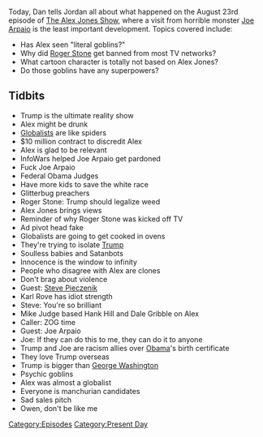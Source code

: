 {{DEFAULTSORT:
    #_EPISODE_0077:August 23, 2017
}}{{Episode
    | title           = August 23, 2017
    | caption         = Listen to this episode on [https://knowledgefight.libsyn.com/knowledge-fight-august-23-2017 Libsyn] [https://open.spotify.com/episode/53Nt6fdANo3oi9AIegXc0A Spotify], Read the [[Transcript/77: August 23, 2017|Unofficial Transcript]]
    | episodeNumber   = 77
    | length          = 02:34:33
    | airDate         = August 25, 2017
    | coverageDate    = August 23, 2017
    | episodeType     = [[:Category:Present Day|Present Day]]
    | appearance      = [[Joe Arpaio]], [[Roger Stone]], [[Steve Pieczenik]], [[Karl Rove]], [[Mike Judge]], [[Hank Hill]], [[Dale Gribble]]
    | beverage        = Nice! Black Raspberry Sparkling Water
    | oocDrop         = If that's Alzheimer's, I want some
    | previousEpisode = [[76: October 7-11, 2015]]
    | nextEpisode     = [[78: October 12-15, 2015]]
}}

{{Stub}}

Today, Dan tells Jordan all about what happened on the August 23rd episode of [[The Alex Jones Show]], where a visit from horrible monster [[Joe Arpaio]] is the least important development. Topics covered include:

*Has Alex seen "literal goblins?"
*Why did [[Roger Stone]] get banned from most TV networks?
*What cartoon character is totally not based on Alex Jones?
*Do those goblins have any superpowers?

==Tidbits==

*Trump is the ultimate reality show
*Alex might be drunk
*[[Globalists]] are like spiders
*$10 million contract to discredit Alex
*Alex is glad to be relevant
*InfoWars helped Joe Arpaio get pardoned
*Fuck Joe Arpaio
*Federal Obama Judges
*Have more kids to save the white race
*Glitterbug preachers
*Roger Stone: Trump should legalize weed
*Alex Jones brings views
*Reminder of why Roger Stone was kicked off TV
*Ad pivot head fake
*Globalists are going to get cooked in ovens
*They're trying to isolate [[Donald Trump|Trump]]
*Soulless babies and Satanbots
*Innocence is the window to infinity
*People who disagree with Alex are clones
*Don't brag about violence
*Guest: [[Steve Pieczenik]]
*Karl Rove has idiot strength
*Steve: You're so brilliant
*Mike Judge based Hank Hill and Dale Gribble on Alex
*Caller: ZOG time
*Guest: Joe Arpaio
*Joe: If they can do this to me, they can do it to anyone
*Trump and Joe are racism allies over [[Barack Obama|Obama]]'s birth certificate
*They love Trump overseas
*Trump is bigger than [[George Washington]]
*Psychic goblins
*Alex was almost a globalist
*Everyone is manchurian candidates
*Sad sales pitch
*Owen, don't be like me

[[Category:Episodes]]
[[Category:Present Day]]
